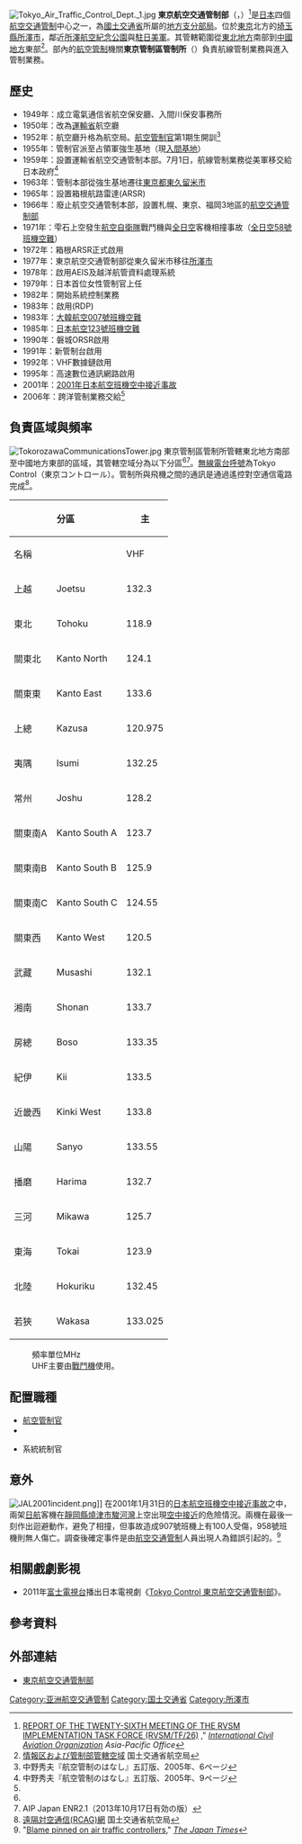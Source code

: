 [[File:Tokyo_Air_Traffic_Control_Dept._1.jpg|thumb]]
'''東京航空交通管制部'''（{{jpn|j=東京航空交通管制部|hg=とうきょうこうくうこうつうかんせいぶ}}，{{lang-en|Tokyo Area Control Center}}）<ref>[http://www.icao.int/cgi/goto_m_apac.pl?icao/en/ro/apac/2005/RVSM_TF26/RVSM_TF26rpt.pdf REPORT OF THE TWENTY-SIXTH MEETING OF THE RVSM IMPLEMENTATION TASK FORCE (RVSM/TF/26)] {{Wayback|url=http://www.icao.int/cgi/goto_m_apac.pl?icao%2Fen%2Fro%2Fapac%2F2005%2FRVSM_TF26%2FRVSM_TF26rpt.pdf |date=20110927014157 }}," ''[[International_Civil_Aviation_Organization|International Civil Aviation Organization]] Asia-Pacific Office''</ref>是[[日本|日本]]四個[[航空交通管制|航空交通管制]]中心之一，為[[國土交通省|國土交通省]]所屬的[[地方支分部局|地方支分部局]]。位於[[東京|東京]]北方的[[埼玉縣|埼玉縣]][[所澤市|所澤市]]{{link-ja|並木 (所澤市)|並木 (所沢市)|並木}}，鄰近[[所澤航空紀念公園|所澤航空紀念公園]]與[[駐日美軍|駐日美軍]]{{link-ja|所澤通信基地|所沢通信基地}}。其管轄範圍從[[東北地方|東北地方]]南部到[[中國地方|中國地方]]東部<ref name="空域">[http://www.mlit.go.jp/koku/15_bf_000339.html 情報区および管制部管轄空域] {{Wayback|url=http://www.mlit.go.jp/koku/15_bf_000339.html |date=20130316070644 }}国土交通省航空局</ref>。部內的[[航空交通管制|航空管制]]機關'''東京管制區管制所'''（{{lang-en|Tokyo area control center; Tokyo ACC}}）負責航線管制業務與進入管制業務。
== 歷史 ==
*1949年：成立電氣通信省航空保安廳、入間川保安事務所
*1950年：改為[[運輸省|運輸省]]航空廳
*1952年：航空廳升格為航空局。[[航空管制員|航空管制官]]第1期生開訓<ref>中野秀夫『航空管制のはなし』五訂版、2005年、6ページ</ref>
*1955年：管制官派至占領軍強生基地（現[[入間基地|入間基地]]）
*1959年：設置運輸省航空交通管制本部。7月1日，航線管制業務從美軍移交給日本政府<ref>中野秀夫『航空管制のはなし』五訂版、2005年、9ページ</ref>
*1963年：管制本部從強生基地遷往[[東京都|東京都]][[東久留米市|東久留米市]]
*1965年：設置箱根航路雷達(ARSR)
*1966年：廢止航空交通管制本部，設置札幌、東京、福岡3地區的[[航空交通管制部|航空交通管制部]]
*1971年：雫石上空發生[[航空自衛隊|航空自衛隊]]戰鬥機與[[全日空|全日空]]客機相撞事故（[[全日空58號班機空難|全日空58號班機空難]]）
*1972年：箱根ARSR正式啟用
*1977年：東京航空交通管制部從東久留米市移往[[所澤市|所澤市]]
*1978年：啟用AEIS及越洋航管資料處理系統
*1979年：日本首位女性管制官上任
*1982年：開始系統控制業務
*1983年：啟用{{link-ja|雷達資料處理系統|航空路レーダー情報処理システム}}(RDP)
*1983年：[[大韓航空007號班機空難|大韓航空007號班機空難]]
*1985年：[[日本航空123號班機空難|日本航空123號班機空難]]
*1990年：磐城ORSR啟用
*1991年：新管制台啟用
*1992年：VHF數據鏈啟用
*1995年：高速數位通訊網路啟用
*2001年：[[2001年日本航空班機空中接近事故|2001年日本航空班機空中接近事故]]
*2006年：跨洋管制業務交給{{link-ja|航空交通管理中心|航空交通管理センター}}<ref name="空域" />

== 負責區域與頻率 ==
[[File:TokorozawaCommunicationsTower.jpg|thumb]]
東京管制區管制所管轄東北地方南部至中國地方東部的區域，其管轄空域分為以下分區<ref name="空域" /><ref>AIP Japan ENR2.1（2013年10月17日有効の版）</ref>。[[無線電台呼號|無線電台呼號]]為Tokyo Control（東京コントロール）。管制所與飛機之間的通訊是通過遙控對空通信電路完成<ref>[http://www.mlit.go.jp/koku/15_bf_000406.html 遠隔対空通信(RCAG)網] {{Wayback|url=http://www.mlit.go.jp/koku/15_bf_000406.html |date=20200526052954 }}国土交通省航空局</ref>。

{| class="wikitable"
! colspan="2" | 分區 !! colspan="2" | 主 !! colspan="2" | 副
|-
! colspan="2" | 名稱 !! VHF !! UHF !! VHF !! UHF
|-
| 上越 || Joetsu || 132.3 || 300.2 || 135.9 || 230.6
|-
| 東北 || Tohoku || 118.9 || 276.8 || 135.9 || 230.6
|-
| 關東北 || Kanto North || 124.1 || 276.1 || 134.0 || 255.4
|-
| 關東東 || Kanto East || 133.6 || 316.2 || 134.0 || 255.4
|-
| 上總 || Kazusa || 120.975 || 303.4 || 134.0 || 255.4
|-
| 夷隅 || Isumi || 132.25 || 294.3 || 134.0 || 255.4
|-
| 常州 || Joshu || 128.2 || 297.5 || 134.0 || 255.4
|-
| 關東南A || Kanto South A || 123.7 || 315.9 || 134.15 || 227.3
|-
| 關東南B || Kanto South B || 125.9 || 318.2 || 134.15 || 227.3
|-
| 關東南C || Kanto South C || 124.55 || 236.7 || 134.15 || 227.3
|-
| 關東西 || Kanto West || 120.5 || 301.2 || 134.15 || 227.3
|-
| 武藏 || Musashi || 132.1 || 292.4 || 128.125 || 320.0
|-
| 湘南 || Shonan || 133.7 || 309.4 || 128.125 || 320.0
|-
| 房總 || Boso || 133.35 || 312.0 || 128.125 || 320.0
|-
| 紀伊 || Kii || 133.5 || 227.6 || 124.95 || 315.7
|-
| 近畿西 || Kinki West || 133.8 || 287.6 || 124.95 || 315.7
|-
| 山陽 || Sanyo || 133.55 || 300.9 || 124.95 || 315.7
|-
| 播磨 || Harima || 132.7 || 301.7 || 124.95 || 315.7
|-
| 三河 || Mikawa || 125.7 || 260.8 || 125.6 || 317.1
|-
| 東海 || Tokai || 123.9 || 258.8 || 125.6 || 317.1
|-
| 北陸 || Hokuriku || 132.45 || 304.4 || 125.6 || 317.1
|-
| 若狹 || Wakasa || 133.025 || 310.0 || 125.6 || 317.1
|}
:頻率單位MHz
:UHF主要由[[戰鬥機|戰鬥機]]使用。

== 配置職種 ==
* [[航空管制員|航空管制官]]
* {{link-ja|航空管制技術官|航空管制技術官}}

* 系統統制官

==意外==

[[Image:JAL2001incident.png|thumb]]]]
在2001年1月31日的[[2001年日本航空班機空中接近事故|日本航空班機空中接近事故]]之中，兩架[[日本航空|日航]]客機在[[靜岡縣|靜岡縣]][[燒津市|燒津市]][[駿河灣|駿河灣]]上空出現[[空中接近|空中接近]]的危險情況。兩機在最後一刻作出迴避動作，避免了相撞，但事故造成907號班機上有100人受傷，958號班機則無人傷亡。調查後確定事件是由[[航空交通管制|航空交通管制]]人員出現人為錯誤引起的。<ref name="JapanTimesBlame">"[http://search.japantimes.co.jp/member/member.html?nn20010203a1.htm Blame pinned on air traffic controllers]," ''[[The_Japan_Times|The Japan Times]]''</ref>

== 相關戲劇影視 ==
*2011年[[富士電視台|富士電視台]]播出日本電視劇《[[Tokyo_Control_東京航空交通管制部|Tokyo Control 東京航空交通管制部]]》。

==參考資料==
{{reflist}}

==外部連結==
* [https://web.archive.org/web/20080205211328/http://www.ates.tacc.go.jp/guide/guidtacc.htm 東京航空交通管制部]
{{國土交通省}}
[[Category:亚洲航空交通管制|Category:亚洲航空交通管制]]
[[Category:国土交通省|Category:国土交通省]]
[[Category:所澤市|Category:所澤市]]